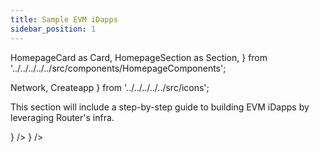 ```yaml
---
title: Sample EVM iDapps
sidebar_position: 1
---
```


  HomepageCard as Card,
  HomepageSection as Section,
} from '../../../../../src/components/HomepageComponents';

  Network,
  Createapp
} from '../../../../../src/icons';

This section will include a step-by-step guide to building EVM iDapps by leveraging Router's infra.


  <Section>
  <Card
  title="Cross-chain Ping Pong"
  description="Create a ping pong iDapp which can send message from one chain to another along with receiving an acknowledgement of the message."
  to="on-evm-chains/ping-pong"
  icon={<Network />}
  />
  <Card
  title="Cross-chain NFT (ERC-1155)"
  description="Create cross-chain NFTs which can move across multiple chains."
  to="on-evm-chains/cross-chain-nft"
  icon={<Createapp />}
  />
  </Section>
